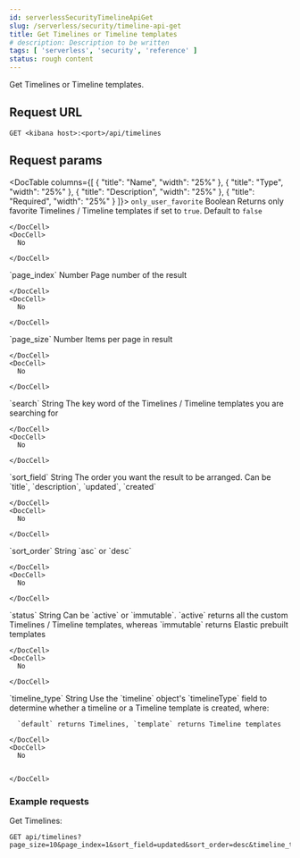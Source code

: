 ```yaml
---
id: serverlessSecurityTimelineApiGet
slug: /serverless/security/timeline-api-get
title: Get Timelines or Timeline templates
# description: Description to be written
tags: [ 'serverless', 'security', 'reference' ]
status: rough content
---
```



<RoughContent />

<div id="timeline-api-get"></div>

Get Timelines or Timeline templates.

## Request URL

`GET <kibana host>:<port>/api/timelines`

## Request params

<DocTable columns={[
  {
    "title": "Name",
    "width": "25%"
  },
  {
    "title": "Type",
    "width": "25%"
  },
  {
    "title": "Description",
    "width": "25%"
  },
  {
    "title": "Required",
    "width": "25%"
  }
]}>
  <DocRow>
    <DocCell>`only_user_favorite`</DocCell>
    <DocCell>Boolean</DocCell>
    <DocCell>
      Returns only favorite Timelines / Timeline templates if set to `true`. Default to `false`
      
    </DocCell>
    <DocCell>
      No
      
    </DocCell>
  </DocRow>
  <DocRow>
    <DocCell>`page_index`</DocCell>
    <DocCell>Number</DocCell>
    <DocCell>
      Page number of the result
      
    </DocCell>
    <DocCell>
      No
      
    </DocCell>
  </DocRow>
  <DocRow>
    <DocCell>`page_size`</DocCell>
    <DocCell>Number</DocCell>
    <DocCell>
      Items per page in result
      
    </DocCell>
    <DocCell>
      No
      
    </DocCell>
  </DocRow>
  <DocRow>
    <DocCell>`search`</DocCell>
    <DocCell>String</DocCell>
    <DocCell>
      The key word of the Timelines / Timeline templates you are searching for
      
    </DocCell>
    <DocCell>
      No
      
    </DocCell>
  </DocRow>
  <DocRow>
    <DocCell>`sort_field`</DocCell>
    <DocCell>String</DocCell>
    <DocCell>
      The order you want the result to be arranged. Can be `title`, `description`, `updated`, `created`
      
    </DocCell>
    <DocCell>
      No
      
    </DocCell>
  </DocRow>
  <DocRow>
    <DocCell>`sort_order`</DocCell>
    <DocCell>String</DocCell>
    <DocCell>
      `asc` or `desc`
      
    </DocCell>
    <DocCell>
      No
      
    </DocCell>
  </DocRow>
  <DocRow>
    <DocCell>`status`</DocCell>
    <DocCell>String</DocCell>
    <DocCell>
      Can be `active` or `immutable`. `active` returns all the custom Timelines / Timeline templates, whereas `immutable` returns Elastic prebuilt templates
      
    </DocCell>
    <DocCell>
      No
      
    </DocCell>
  </DocRow>
  <DocRow>
    <DocCell>`timeline_type`</DocCell>
    <DocCell>String</DocCell>
    <DocCell>
      Use the `timeline` object's <DocLink id="serverlessSecurityTimelineObjectSchema" section="timeline-object-typeField">`timelineType`</DocLink> field
      to determine whether a timeline or a Timeline template is created, where:
      
      `default` returns Timelines, `template` returns Timeline templates
      
    </DocCell>
    <DocCell>
      No
      
      
    </DocCell>
  </DocRow>
</DocTable>

### Example requests

Get Timelines:

```console
GET api/timelines?page_size=10&page_index=1&sort_field=updated&sort_order=desc&timeline_type=default

```

